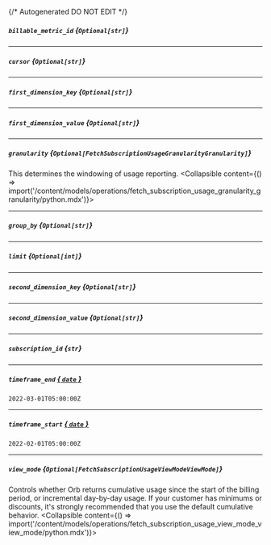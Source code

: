 {/* Autogenerated DO NOT EDIT  */}

##### `billable_metric_id` *{`Optional[str]`}*

---
##### `cursor` *{`Optional[str]`}*

---
##### `first_dimension_key` *{`Optional[str]`}*

---
##### `first_dimension_value` *{`Optional[str]`}*

---
##### `granularity` *{`Optional[FetchSubscriptionUsageGranularityGranularity]`}*
This determines the windowing of usage reporting.
<Collapsible content={() => import('/content/models/operations/fetch_subscription_usage_granularity_granularity/python.mdx')}>
</Collapsible>

---
##### `group_by` *{`Optional[str]`}*

---
##### `limit` *{`Optional[int]`}*

---
##### `second_dimension_key` *{`Optional[str]`}*

---
##### `second_dimension_value` *{`Optional[str]`}*

---
##### `subscription_id` *{`str`}*

---
##### `timeframe_end` [*{ `date` }*](https://docs.python.org/3/library/datetime.html#date-objects)
`2022-03-01T05:00:00Z`

---
##### `timeframe_start` [*{ `date` }*](https://docs.python.org/3/library/datetime.html#date-objects)
`2022-02-01T05:00:00Z`

---
##### `view_mode` *{`Optional[FetchSubscriptionUsageViewModeViewMode]`}*
Controls whether Orb returns cumulative usage since the start of the billing period, or incremental day-by-day usage. If your customer has minimums or discounts, it's strongly recommended that you use the default cumulative behavior.
<Collapsible content={() => import('/content/models/operations/fetch_subscription_usage_view_mode_view_mode/python.mdx')}>
</Collapsible>

